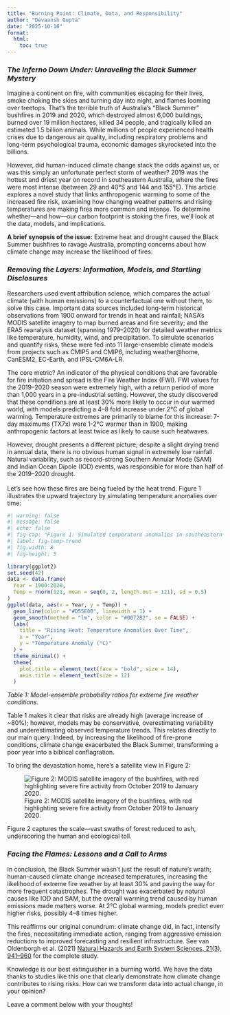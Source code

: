 ```yaml
---
title: "Burning Point: Climate, Data, and Responsibility"
author: "Devaansh Gupta"
date: "2025-10-16"  
format:
  html:
    toc: true
---
```


### ***The Inferno Down Under: Unraveling the Black Summer Mystery***

Imagine a continent on fire, with communities escaping for their lives, smoke choking the skies and turning day into night, and flames looming over treetops. That's the terrible truth of Australia's "Black Summer" bushfires in 2019 and 2020, which destroyed almost 6,000 buildings, burned over 19 million hectares, killed 34 people, and tragically killed an estimated 1.5 billion animals. While millions of people experienced health crises due to dangerous air quality, including respiratory problems and long-term psychological trauma, economic damages skyrocketed into the billions.

However, did human-induced climate change stack the odds against us, or was this simply an unfortunate perfect storm of weather? 2019 was the hottest and driest year on record in southeastern Australia, where the fires were most intense (between 29 and 40°S and 144 and 155°E). This article explores a novel study that links anthropogenic warming to some of the increased fire risk, examining how changing weather patterns and rising temperatures are making fires more common and intense. To determine whether—and how—our carbon footprint is stoking the fires, we'll look at the data, models, and implications.

**A brief synopsis of the issue:** Extreme heat and drought caused the Black Summer bushfires to ravage Australia, prompting concerns about how climate change may increase the likelihood of fires.

### ***Removing the Layers: Information, Models, and Startling Disclosures***

Researchers used event attribution science, which compares the actual climate (with human emissions) to a counterfactual one without them, to solve this case. Important data sources included long-term historical observations from 1900 onward for trends in heat and rainfall; NASA's MODIS satellite imagery to map burned areas and fire severity; and the ERA5 reanalysis dataset (spanning 1979–2020) for detailed weather metrics like temperature, humidity, wind, and precipitation. To simulate scenarios and quantify risks, these were fed into 11 large-ensemble climate models from projects such as CMIP5 and CMIP6, including weather\@home, CanESM2, EC-Earth, and IPSL-CM6A-LR.

The core metric? An indicator of the physical conditions that are favorable for fire initiation and spread is the Fire Weather Index (FWI). FWI values for the 2019–2020 season were extremely high, with a return period of more than 1,000 years in a pre-industrial setting. However, the study discovered that these conditions are at least 30% more likely to occur in our warmed world, with models predicting a 4–8 fold increase under 2°C of global warming. Temperature extremes are primarily to blame for this increase: 7-day maximums (TX7x) were 1-2°C warmer than in 1900, making anthropogenic factors at least twice as likely to cause such heatwaves.

However, drought presents a different picture; despite a slight drying trend in annual data, there is no obvious human signal in extremely low rainfall. Natural variability, such as record-strong Southern Annular Mode (SAM) and Indian Ocean Dipole (IOD) events, was responsible for more than half of the 2019–2020 drought.\
\
Let's see how these fires are being fueled by the heat trend. Figure 1 illustrates the upward trajectory by simulating temperature anomalies over time:

```r
#| warning: false
#| message: false
#| echo: false  
#| fig-cap: "Figure 1: Simulated temperature anomalies in southeastern Australia (1900–2020), showing a clear warming trend amid natural variability."
#| label: fig-temp-trend
#| fig-width: 8
#| fig-height: 5

library(ggplot2)
set.seed(42)  
data <- data.frame(
  Year = 1900:2020,
  Temp = rnorm(121, mean = seq(0, 2, length.out = 121), sd = 0.5)  
)
ggplot(data, aes(x = Year, y = Temp)) +
  geom_line(color = "#D55E00", linewidth = 1) +  
  geom_smooth(method = "lm", color = "#0072B2", se = FALSE) +  
  labs(
    title = "Rising Heat: Temperature Anomalies Over Time",
    x = "Year",
    y = "Temperature Anomaly (°C)"
  ) +
  theme_minimal() +
  theme(
    plot.title = element_text(face = "bold", size = 14),
    axis.title = element_text(size = 12)
  )
```

*Table 1: Model-ensemble probability ratios for extreme fire weather conditions.*

Table 1 makes it clear that risks are already high (average increase of \~80%); however, models may be conservative, overestimating variability and underestimating observed temperature trends. This relates directly to our main query: Indeed, by increasing the likelihood of fire-prone conditions, climate change exacerbated the Black Summer, transforming a poor year into a biblical conflagration.

To bring the devastation home, here's a satellite view in Figure 2:

![Figure 2: MODIS satellite imagery of the bushfires, with red highlighting severe fire activity from October 2019 to January 2020.](Images/bushfire.jpg){alt="Figure 2: MODIS satellite imagery of the bushfires, with red highlighting severe fire activity from October 2019 to January 2020."}

Figure 2 captures the scale—vast swaths of forest reduced to ash, underscoring the human and ecological toll.

### ***Facing the Flames: Lessons and a Call to Arms***

In conclusion, the Black Summer wasn't just the result of nature's wrath; human-caused climate change increased temperatures, increasing the likelihood of extreme fire weather by at least 30% and paving the way for more frequent catastrophes. The drought was exacerbated by natural causes like IOD and SAM, but the overall warming trend caused by human emissions made matters worse. At 2°C global warming, models predict even higher risks, possibly 4–8 times higher.

This reaffirms our original conundrum: climate change did, in fact, intensify the fires, necessitating immediate action, ranging from aggressive emission reductions to improved forecasting and resilient infrastructure. See van Oldenborgh et al. (2021) [Natural Hazards and Earth System Sciences, 21(3), 941–960](https://doi.org/10.5194/nhess-21-941-2021) for the complete study.

Knowledge is our best extinguisher in a burning world. We have the data thanks to studies like this one that clearly demonstrate how climate change contributes to rising risks. How can we transform data into actual change, in your opinion?

Leave a comment below with your thoughts!
